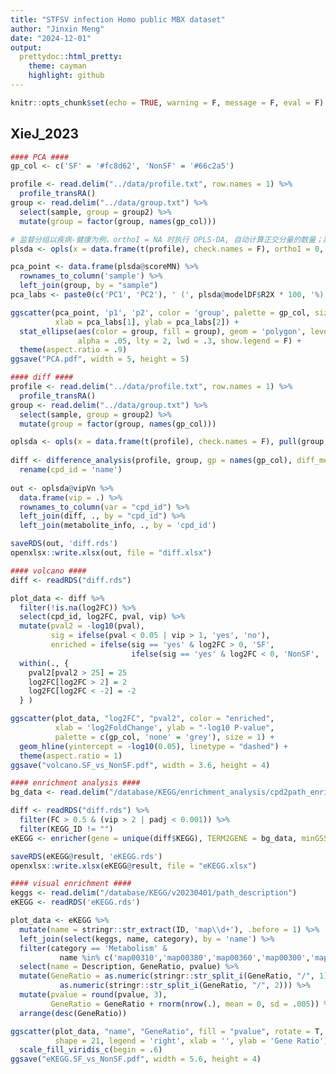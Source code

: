 ```yaml
---
title: "STFSV infection Homo public MBX dataset"
author: "Jinxin Meng"
date: "2024-12-01"
output:
  prettydoc::html_pretty:
    theme: cayman
    highlight: github
---
```


```r
knitr::opts_chunk$set(echo = TRUE, warning = F, message = F, eval = F)
```

## XieJ_2023 

```R
#### PCA ####
gp_col <- c('SF' = '#fc8d62', 'NonSF' = '#66c2a5')

profile <- read.delim("../data/profile.txt", row.names = 1) %>% 
  profile_transRA()
group <- read.delim("../data/group.txt") %>% 
  select(sample, group = group2) %>% 
  mutate(group = factor(group, names(gp_col)))

# 监督分组以疾病-健康为例，orthoI = NA 时执行 OPLS-DA, 自动计算正交分量的数量；默认设置为0，执行的是PLS分析
plsda <- opls(x = data.frame(t(profile), check.names = F), orthoI = 0, predI = 2)

pca_point <- data.frame(plsda@scoreMN) %>% 
  rownames_to_column('sample') %>% 
  left_join(group, by = "sample")
pca_labs <- paste0(c('PC1', 'PC2'), ' (', plsda@modelDF$R2X * 100, '%)')

ggscatter(pca_point, 'p1', 'p2', color = 'group', palette = gp_col, size = 1,
          xlab = pca_labs[1], ylab = pca_labs[2]) +
  stat_ellipse(aes(color = group, fill = group), geom = 'polygon', level = 0.9, 
               alpha = .05, lty = 2, lwd = .3, show.legend = F) +
  theme(aspect.ratio = .9)
ggsave("PCA.pdf", width = 5, height = 5)

#### diff ####
profile <- read.delim("../data/profile.txt", row.names = 1) %>% 
  profile_transRA()
group <- read.delim("../data/group.txt") %>% 
  select(sample, group = group2) %>% 
  mutate(group = factor(group, names(gp_col)))

oplsda <- opls(x = data.frame(t(profile), check.names = F), pull(group, group), orthoI = NA, predI = 1)
  
diff <- difference_analysis(profile, group, gp = names(gp_col), diff_method = "wilcox") %>%
  rename(cpd_id = 'name')
  
out <- oplsda@vipVn %>% 
  data.frame(vip = .) %>% 
  rownames_to_column(var = "cpd_id") %>% 
  left_join(diff, ., by = "cpd_id") %>% 
  left_join(metabolite_info, ., by = 'cpd_id')

saveRDS(out, 'diff.rds')
openxlsx::write.xlsx(out, file = "diff.xlsx")

#### volcano ####
diff <- readRDS("diff.rds")

plot_data <- diff %>% 
  filter(!is.na(log2FC)) %>% 
  select(cpd_id, log2FC, pval, vip) %>% 
  mutate(pval2 = -log10(pval),
         sig = ifelse(pval < 0.05 | vip > 1, 'yes', 'no'),
         enriched = ifelse(sig == 'yes' & log2FC > 0, 'SF', 
                           ifelse(sig == 'yes' & log2FC < 0, 'NonSF', 'none'))) %>% 
  within(., {
    pval2[pval2 > 25] = 25
    log2FC[log2FC > 2] = 2
    log2FC[log2FC < -2] = -2
  } )

ggscatter(plot_data, "log2FC", "pval2", color = "enriched", 
          xlab = 'log2FoldChange', ylab = "-log10 P-value",
          palette = c(gp_col, 'none' = 'grey'), size = 1) +
  geom_hline(yintercept = -log10(0.05), linetype = "dashed") +
  theme(aspect.ratio = 1)
ggsave("volcano.SF_vs_NonSF.pdf", width = 3.6, height = 4)

#### enrichment analysis ####
bg_data <- read.delim("/database/KEGG/enrichment_analysis/cpd2path_enrichment.tsv")

diff <- readRDS("diff.rds") %>% 
  filter(FC > 0.5 & (vip > 2 | padj < 0.001)) %>% 
  filter(KEGG_ID != "")
eKEGG <- enricher(gene = unique(diff$KEGG), TERM2GENE = bg_data, minGSSize = 1, pvalueCutoff = 1, qvalueCutoff = 1)

saveRDS(eKEGG@result, 'eKEGG.rds')
openxlsx::write.xlsx(eKEGG@result, file = "eKEGG.xlsx")

#### visual enrichment ####
keggs <- read.delim("/database/KEGG/v20230401/path_description")
eKEGG <- readRDS('eKEGG.rds')

plot_data <- eKEGG %>% 
  mutate(name = stringr::str_extract(ID, 'map\\d+'), .before = 1) %>% 
  left_join(select(keggs, name, category), by = 'name') %>% 
  filter(category == 'Metabolism' & 
           name %in% c('map00310','map00380','map00360','map00300','map01200','map00650','map00830','map00220')) %>% 
  select(name = Description, GeneRatio, pvalue) %>% 
  mutate(GeneRatio = as.numeric(stringr::str_split_i(GeneRatio, "/", 1)) /
           as.numeric(stringr::str_split_i(GeneRatio, "/", 2))) %>% 
  mutate(pvalue = round(pvalue, 3),
         GeneRatio = GeneRatio + rnorm(nrow(.), mean = 0, sd = .005)) %>% 
  arrange(desc(GeneRatio))

ggscatter(plot_data, "name", "GeneRatio", fill = "pvalue", rotate = T, size = 5,
          shape = 21, legend = 'right', xlab = '', ylab = 'Gene Ratio') +
  scale_fill_viridis_c(begin = .6)
ggsave("eKEGG.SF_vs_NonSF.pdf", width = 5.6, height = 4)

```
